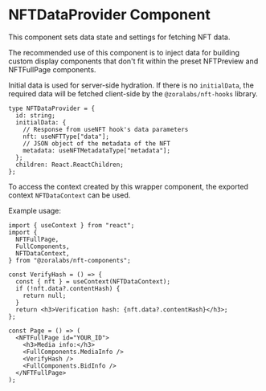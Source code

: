 
<Meta title="Renderer/NFTDataProvider" />

# NFTDataProvider Component

This component sets data state and settings for fetching NFT data.

The recommended use of this component is to inject data for building
custom display components that don't fit within the preset NFTPreview and NFTFullPage components.

Initial data is used for server-side hydration. If there is no `initialData`, the required data will be fetched client-side by the `@zoralabs/nft-hooks` library.

```tsx
type NFTDataProvider = {
  id: string;
  initialData: {
    // Response from useNFT hook's data parameters
    nft: useNFTType["data"];
    // JSON object of the metadata of the NFT
    metadata: useNFTMetadataType["metadata"];
  };
  children: React.ReactChildren;
};
```

To access the context created by this wrapper component, the exported context `NFTDataContext` can be used.

Example usage:

```tsx
import { useContext } from "react";
import {
  NFTFullPage,
  FullComponents,
  NFTDataContext,
} from "@zoralabs/nft-components";

const VerifyHash = () => {
  const { nft } = useContext(NFTDataContext);
  if (!nft.data?.contentHash) {
    return null;
  }
  return <h3>Verification hash: {nft.data?.contentHash}</h3>;
};

const Page = () => (
  <NFTFullPage id="YOUR_ID">
    <h3>Media info:</h3>
    <FullComponents.MediaInfo />
    <VerifyHash />
    <FullComponents.BidInfo />
  </NFTFullPage>
);
```
